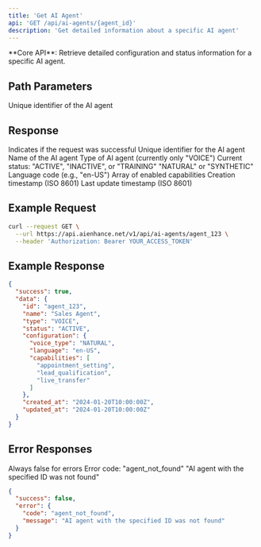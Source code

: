 ```yaml
---
title: 'Get AI Agent'
api: 'GET /api/ai-agents/{agent_id}'
description: 'Get detailed information about a specific AI agent'
---
```


<Note>
  **Core API**: Retrieve detailed configuration and status information for a specific AI agent.
</Note>

## Path Parameters

<ParamField path="agent_id" type="string" required>
  Unique identifier of the AI agent
</ParamField>

## Response

<ResponseField name="success" type="boolean">
  Indicates if the request was successful
</ResponseField>

<ResponseField name="data" type="object">
  <Expandable title="Properties">
    <ResponseField name="id" type="string">
      Unique identifier for the AI agent
    </ResponseField>
    <ResponseField name="name" type="string">
      Name of the AI agent
    </ResponseField>
    <ResponseField name="type" type="string">
      Type of AI agent (currently only "VOICE")
    </ResponseField>
    <ResponseField name="status" type="string">
      Current status: "ACTIVE", "INACTIVE", or "TRAINING"
    </ResponseField>
    <ResponseField name="configuration" type="object">
      <Expandable title="Properties">
        <ResponseField name="voice_type" type="string">
          "NATURAL" or "SYNTHETIC"
        </ResponseField>
        <ResponseField name="language" type="string">
          Language code (e.g., "en-US")
        </ResponseField>
        <ResponseField name="capabilities" type="array">
          Array of enabled capabilities
        </ResponseField>
      </Expandable>
    </ResponseField>
    <ResponseField name="created_at" type="string">
      Creation timestamp (ISO 8601)
    </ResponseField>
    <ResponseField name="updated_at" type="string">
      Last update timestamp (ISO 8601)
    </ResponseField>
  </Expandable>
</ResponseField>

## Example Request

```bash
curl --request GET \
  --url https://api.aienhance.net/v1/api/ai-agents/agent_123 \
  --header 'Authorization: Bearer YOUR_ACCESS_TOKEN'
```

## Example Response

```json
{
  "success": true,
  "data": {
    "id": "agent_123",
    "name": "Sales Agent",
    "type": "VOICE",
    "status": "ACTIVE",
    "configuration": {
      "voice_type": "NATURAL",
      "language": "en-US",
      "capabilities": [
        "appointment_setting",
        "lead_qualification",
        "live_transfer"
      ]
    },
    "created_at": "2024-01-20T10:00:00Z",
    "updated_at": "2024-01-20T10:00:00Z"
  }
}
```

## Error Responses

<ResponseField name="Agent Not Found" type="object">
  <Expandable title="Properties">
    <ResponseField name="success" type="boolean">
      Always false for errors
    </ResponseField>
    <ResponseField name="error" type="object">
      <Expandable title="Properties">
        <ResponseField name="code" type="string">
          Error code: "agent_not_found"
        </ResponseField>
        <ResponseField name="message" type="string">
          "AI agent with the specified ID was not found"
        </ResponseField>
      </Expandable>
    </ResponseField>
  </Expandable>
</ResponseField>

```json Error Response
{
  "success": false,
  "error": {
    "code": "agent_not_found",
    "message": "AI agent with the specified ID was not found"
  }
}
